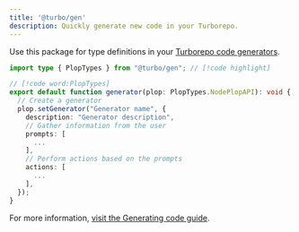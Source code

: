 ```yaml
---
title: '@turbo/gen'
description: Quickly generate new code in your Turborepo.
---
```


Use this package for type definitions in your [Turborepo code generators](/docs/reference/generate).

```ts title="./turbo/generators/my-generator.ts"
import type { PlopTypes } from "@turbo/gen"; // [!code highlight]

// [!code word:PlopTypes]
export default function generator(plop: PlopTypes.NodePlopAPI): void {
  // Create a generator
  plop.setGenerator("Generator name", {
    description: "Generator description",
    // Gather information from the user
    prompts: [
      ...
    ],
    // Perform actions based on the prompts
    actions: [
      ...
    ],
  });
}
```

For more information, [visit the Generating code guide](/docs/guides/generating-code).
